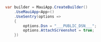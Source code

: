 ```csharp
var builder = MauiApp.CreateBuilder()
    .UseMauiApp<App>()
    .UseSentry(options =>
    {
        options.Dsn = "___PUBLIC_DSN___";
        options.AttachScreenshot = true;
    })
```
